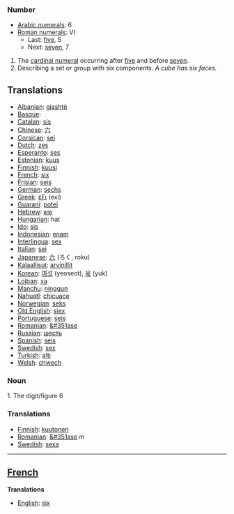 === Number ===

*[[w:Arabic Numerals|Arabic numerals]]: 6
*[[w:Roman numerals|Roman numerals]]: VI
**Last: [[five]], 5
**Next: [[seven]], 7

# The [[cardinal numeral]] occurring after [[five]] and before [[seven]].
# Describing a set or group with six components. ''A cube has six faces.''

==Translations==
*[[Albanian]]: [[gjashtë]]
*[[Basque]]: [[]]
*[[Catalan]]: [[sis]]
*[[Chinese]]: [[六]]
*[[Corsican]]: [[sei]]
*[[Dutch]]: [[zes]]
*[[Esperanto]]: [[ses]]
*[[Estonian]]: [[kuus]]
*[[Finnish]]: [[kuusi]]
*[[French]]: [[six]]
*[[Frisian]]: [[seis]]
*[[German]]: [[sechs]]
*[[Greek]]: [[έξι]] (exi)
*[[Guarani]]: [[poteĩ]]
*[[Hebrew]]: [[שש]]
*[[Hungarian]]: hat
*[[Ido]]: [[sis]]
*[[Indonesian]]: [[enam]]
*[[Interlingua]]: [[sex]]
*[[Italian]]: [[sei]]
*[[Japanese]]: [[六]] (ろく, roku)
*[[Kalaallisut]]: [[arvinillit]]
*[[Korean]]: [[여섯]] (yeoseot), [[육]] (yuk)
*[[Lojban]]: [[xa]]
*[[Manchu]]: [[ninggun]]
*[[Nahuatl]]: [[chicuace]]
*[[Norwegian]]: [[seks]]
*[[Old English]]: [[siex]]
*[[Portuguese]]: [[seis]]
*[[Romanian]]: [[&#351ase]]
*[[Russian]]: [[шесть]]
*[[Spanish]]: [[seis]]
*[[Swedish]]: [[sex]]
*[[Turkish]]: [[altı]]
*[[Welsh]]: [[chwech]]


=== Noun ===

1. The digit/figure 6

=== Translations ===
*[[Finnish]]: [[kuutonen]]
*[[Romanian]]: [[&#351ase]] ''m''
*[[Swedish]]: [[sexa]]

----

==[[French]]==

'''Translations'''

*[[English]]: [[six]]